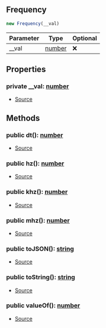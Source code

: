 ## Frequency


```typescript
new Frequency(__val)
```
| Parameter | Type | Optional |
| ----------- | ----------- | ----------- |
| __val | [number](https://developer.mozilla.org/en-US/docs/Web/JavaScript/Reference/Global_Objects/Number) | ❌ |


## Properties
### private __val: [number](https://developer.mozilla.org/en-US/docs/Web/JavaScript/Reference/Global_Objects/Number)
- [Source](https://github.com/Androz2091/discord-player/blob/cb6c009/packages/equalizer/src/utils/Frequency.ts#L2)

## Methods
### public dt(): [number](https://developer.mozilla.org/en-US/docs/Web/JavaScript/Reference/Global_Objects/Number)
- [Source](https://github.com/Androz2091/discord-player/blob/cb6c009/packages/equalizer/src/utils/Frequency.ts#L19)
### public hz(): [number](https://developer.mozilla.org/en-US/docs/Web/JavaScript/Reference/Global_Objects/Number)
- [Source](https://github.com/Androz2091/discord-player/blob/cb6c009/packages/equalizer/src/utils/Frequency.ts#L15)
### public khz(): [number](https://developer.mozilla.org/en-US/docs/Web/JavaScript/Reference/Global_Objects/Number)
- [Source](https://github.com/Androz2091/discord-player/blob/cb6c009/packages/equalizer/src/utils/Frequency.ts#L7)
### public mhz(): [number](https://developer.mozilla.org/en-US/docs/Web/JavaScript/Reference/Global_Objects/Number)
- [Source](https://github.com/Androz2091/discord-player/blob/cb6c009/packages/equalizer/src/utils/Frequency.ts#L11)
### public toJSON(): [string](https://developer.mozilla.org/en-US/docs/Web/JavaScript/Reference/Global_Objects/String)
- [Source](https://github.com/Androz2091/discord-player/blob/cb6c009/packages/equalizer/src/utils/Frequency.ts#L31)
### public toString(): [string](https://developer.mozilla.org/en-US/docs/Web/JavaScript/Reference/Global_Objects/String)
- [Source](https://github.com/Androz2091/discord-player/blob/cb6c009/packages/equalizer/src/utils/Frequency.ts#L27)
### public valueOf(): [number](https://developer.mozilla.org/en-US/docs/Web/JavaScript/Reference/Global_Objects/Number)
- [Source](https://github.com/Androz2091/discord-player/blob/cb6c009/packages/equalizer/src/utils/Frequency.ts#L23)